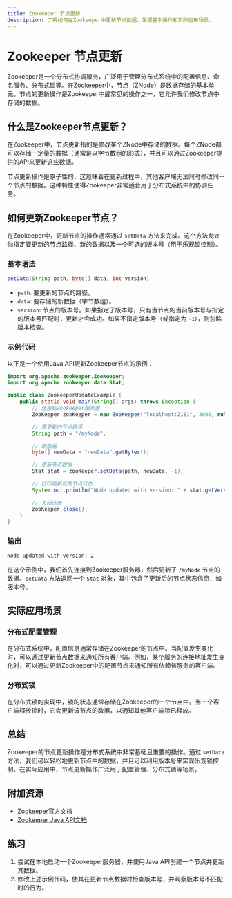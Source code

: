```yaml
---
title: Zookeeper 节点更新
description: 了解如何在Zookeeper中更新节点数据，掌握基本操作和实际应用场景。
---
```


# Zookeeper 节点更新

Zookeeper是一个分布式协调服务，广泛用于管理分布式系统中的配置信息、命名服务、分布式锁等。在Zookeeper中，节点（ZNode）是数据存储的基本单元。节点的更新操作是Zookeeper中最常见的操作之一，它允许我们修改节点中存储的数据。

## 什么是Zookeeper节点更新？

在Zookeeper中，节点更新指的是修改某个ZNode中存储的数据。每个ZNode都可以存储一定量的数据（通常是以字节数组的形式），并且可以通过Zookeeper提供的API来更新这些数据。

节点更新操作是原子性的，这意味着在更新过程中，其他客户端无法同时修改同一个节点的数据。这种特性使得Zookeeper非常适合用于分布式系统中的协调任务。

## 如何更新Zookeeper节点？

在Zookeeper中，更新节点的操作通常通过 `setData` 方法来完成。这个方法允许你指定要更新的节点路径、新的数据以及一个可选的版本号（用于乐观锁控制）。

### 基本语法

```java
setData(String path, byte[] data, int version)
```

- `path`: 要更新的节点的路径。
- `data`: 要存储的新数据（字节数组）。
- `version`: 节点的版本号。如果指定了版本号，只有当节点的当前版本号与指定的版本号匹配时，更新才会成功。如果不指定版本号（或指定为 `-1`），则忽略版本检查。

### 示例代码

以下是一个使用Java API更新Zookeeper节点的示例：

```java
import org.apache.zookeeper.ZooKeeper;
import org.apache.zookeeper.data.Stat;

public class ZookeeperUpdateExample {
    public static void main(String[] args) throws Exception {
        // 连接到Zookeeper服务器
        ZooKeeper zooKeeper = new ZooKeeper("localhost:2181", 3000, null);

        // 要更新的节点路径
        String path = "/myNode";

        // 新数据
        byte[] newData = "newData".getBytes();

        // 更新节点数据
        Stat stat = zooKeeper.setData(path, newData, -1);

        // 打印更新后的节点状态
        System.out.println("Node updated with version: " + stat.getVersion());

        // 关闭连接
        zooKeeper.close();
    }
}
```

### 输出

```
Node updated with version: 2
```

在这个示例中，我们首先连接到Zookeeper服务器，然后更新了 `/myNode` 节点的数据。`setData` 方法返回一个 `Stat` 对象，其中包含了更新后的节点状态信息，如版本号。

## 实际应用场景

### 分布式配置管理

在分布式系统中，配置信息通常存储在Zookeeper的节点中。当配置发生变化时，可以通过更新节点数据来通知所有客户端。例如，某个服务的连接地址发生变化时，可以通过更新Zookeeper中的配置节点来通知所有依赖该服务的客户端。

### 分布式锁

在分布式锁的实现中，锁的状态通常存储在Zookeeper的一个节点中。当一个客户端释放锁时，它会更新该节点的数据，以通知其他客户端锁已释放。

## 总结

Zookeeper的节点更新操作是分布式系统中非常基础且重要的操作。通过 `setData` 方法，我们可以轻松地更新节点中的数据，并且可以利用版本号来实现乐观锁控制。在实际应用中，节点更新操作广泛用于配置管理、分布式锁等场景。

## 附加资源

- [Zookeeper官方文档](https://zookeeper.apache.org/doc/current/)
- [Zookeeper Java API文档](https://zookeeper.apache.org/doc/current/api/index.html)

## 练习

1. 尝试在本地启动一个Zookeeper服务器，并使用Java API创建一个节点并更新其数据。
2. 修改上述示例代码，使其在更新节点数据时检查版本号，并观察版本号不匹配时的行为。
